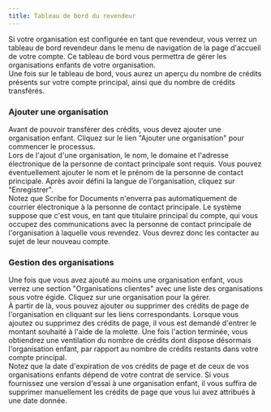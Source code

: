 ```yaml
---
title: Tableau de bord du revendeur
---
```



Si votre organisation est configurée en tant que revendeur, vous verrez un tableau de bord revendeur dans le menu de navigation de la page d'accueil de votre compte. Ce tableau de bord vous permettra de gérer les organisations enfants de votre organisation.  
Une fois sur le tableau de bord, vous aurez un aperçu du nombre de crédits présents sur votre compte principal, ainsi que du nombre de crédits transférés.

### Ajouter une organisation

Avant de pouvoir transférer des crédits, vous devez ajouter une organisation enfant. Cliquez sur le lien "Ajouter une organisation" pour commencer le processus.  
Lors de l'ajout d'une organisation, le nom, le domaine et l'adresse électronique de la personne de contact principale sont requis. Vous pouvez éventuellement ajouter le nom et le prénom de la personne de contact principale. Après avoir défini la langue de l'organisation, cliquez sur "Enregistrer".  
Notez que Scribe for Documents n'enverra pas automatiquement de courrier électronique à la personne de contact principale. Le système suppose que c'est vous, en tant que titulaire principal du compte, qui vous occupez des communications avec la personne de contact principale de l'organisation à laquelle vous revendez. Vous devrez donc les contacter au sujet de leur nouveau compte.

### Gestion des organisations

Une fois que vous avez ajouté au moins une organisation enfant, vous verrez une section "Organisations clientes" avec une liste des organisations sous votre égide. Cliquez sur une organisation pour la gérer.   
À partir de là, vous pouvez ajouter ou supprimer des crédits de page de l'organisation en cliquant sur les liens correspondants. Lorsque vous ajoutez ou supprimez des crédits de page, il vous est demandé d'entrer le montant souhaité à l'aide de la molette. Une fois l'action terminée, vous obtiendrez une ventilation du nombre de crédits dont dispose désormais l'organisation enfant, par rapport au nombre de crédits restants dans votre compte principal.  
Notez que la date d'expiration de vos crédits de page et de ceux de vos organisations enfants dépend de votre contrat de service. Si vous fournissez une version d'essai à une organisation enfant, il vous suffira de supprimer manuellement les crédits de page que vous lui avez attribués à une date donnée.